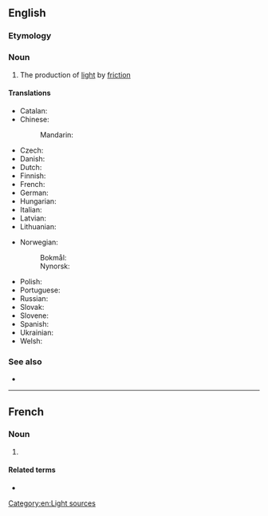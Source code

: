 ==English==

===Etymology===
{{prefix|en|tribo|luminescence}}

===Noun===
{{wikipedia}}
{{en-noun|-}}

# The production of [[light]] by [[friction]]

====Translations====
{{trans-top|production of light}}
* Catalan: {{t|ca|triboluminiscència|f}}
* Chinese:
*: Mandarin: {{t|cmn|摩擦発光|tr=masatsuhakkō}}
* Czech: {{t|cs|triboluminiscence|f}}
* Danish: {{t|da|triboluminescens|c}}
* Dutch: {{t|nl|triboluminescentie|f}}
* Finnish: {{t|fi|triboluminesenssi}}
* French: {{t+|fr|triboluminescence|f}}
* German: {{t|de|Tribolumineszenz|f}}
* Hungarian: {{t|hu|tribolumineszcencia}}
* Italian: {{t|it|triboluminescenza|f}}
* Latvian: {{t|lv|triboluminiscence|f}}
* Lithuanian: {{t|lt|triboluminescencija|f}}
{{trans-mid}}
* Norwegian:
*: Bokmål: {{t|nb|triboluminescens|m}}
*: Nynorsk: {{t|nn|triboluminescens|m}}
* Polish: {{t|pl|tryboluminescencja|f}}
* Portuguese: {{t+|pt|triboluminescência|f}}
* Russian: {{t+|ru|триболюминесце́нция|f}}
* Slovak: {{t|sk|triboluminiscencia|f}}
* Slovene: {{t|sl|triboluminiscenca|f}}
* Spanish: {{t|es|triboluminiscencia|f}}
* Ukrainian: {{t|uk|триболюмінесценція|f}}
* Welsh: {{t|cy|tribo-oleuedd|f}}
{{trans-bottom}}

===See also===
* {{l|en|piezoluminescence}}

[[Category:en:Light sources]]
----

==French==

===Noun===
{{fr-noun|f}}

# {{lb|fr|physics}} {{l|en|triboluminescence}}

====Related terms====
* {{l|fr|triboluminescent}}